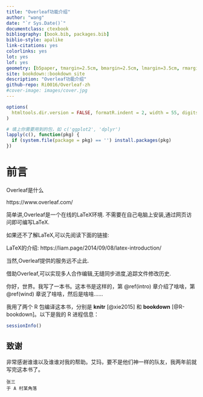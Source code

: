 ```yaml
--- 
title: "Overleaf功能介绍"
author: "wang"
date: "`r Sys.Date()`"
documentclass: ctexbook
bibliography: [book.bib, packages.bib]
biblio-style: apalike
link-citations: yes
colorlinks: yes
lot: yes
lof: yes
geometry: [b5paper, tmargin=2.5cm, bmargin=2.5cm, lmargin=3.5cm, rmargin=2.5cm]
site: bookdown::bookdown_site
description: "Overleaf功能介绍"
github-repo: Ri0016/Overleaf-zh
#cover-image: images/cover.jpg
---
```


```r
options(
  htmltools.dir.version = FALSE, formatR.indent = 2, width = 55, digits = 4
)

# 填上你需要用到的包，如 c('ggplot2', 'dplyr')
lapply(c(), function(pkg) {
  if (system.file(package = pkg) == '') install.packages(pkg)
})
```

# 前言 {-}

Overleaf是什么

https://www.overleaf.com/

简单讲,Overleaf是一个在线的LaTeX环境.
不需要在自己电脑上安装,通过网页访问即可编写LaTeX.


如果还不了解LaTeX,可以先阅读下面的链接:

LaTeX的介绍:
https://liam.page/2014/09/08/latex-introduction/


当然,Overleaf提供的服务远不止此.

借助Overleaf,可以实现多人合作编辑,无缝同步进度,追踪文件修改历史.



你好，世界。我写了一本书。这本书是这样的，第 \@ref(intro) 章介绍了啥啥，第 \@ref(wind) 章说了啥啥，然后是啥啥……

我用了两个 R 包编译这本书，分别是 **knitr**\index{knitr} [@xie2015] 和 **bookdown**\index{bookdown} [@R-bookdown]。以下是我的 R 进程信息：

```r
sessionInfo()
```

## 致谢 {-}

非常感谢谁谁以及谁谁对我的帮助。艾玛，要不是他们神一样的队友，我两年前就写完这本书了。

```block2
张三  
于 A 村某角落
```

